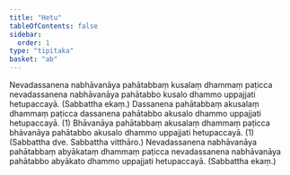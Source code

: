 ```yaml
---
title: "Hetu"
tableOfContents: false
sidebar:
  order: 1
type: "tipitaka"
basket: "ab"
---
```



<DynamicBreadcrumb />

<Division number="17">

<Paragraph number="357">
Nevadassanena nabhāvanāya pahātabbaṃ kusalaṃ dhammaṃ paṭicca nevadassanena nabhāvanāya pahātabbo kusalo dhammo uppajjati hetupaccayā. (Sabbattha ekaṃ.)
</Paragraph>

</Division>
<Division number="18">

<Paragraph number="358">
Dassanena pahātabbaṃ akusalaṃ dhammaṃ paṭicca dassanena pahātabbo akusalo dhammo uppajjati hetupaccayā. (1)
</Paragraph>

<Paragraph number="359">
Bhāvanāya pahātabbaṃ akusalaṃ dhammaṃ paṭicca bhāvanāya pahātabbo akusalo dhammo uppajjati hetupaccayā. (1) (Sabbattha dve. Sabbattha vitthāro.)
</Paragraph>

</Division>
<Division number="19">

<Paragraph number="360">
Nevadassanena nabhāvanāya pahātabbaṃ abyākataṃ dhammaṃ paṭicca nevadassanena nabhāvanāya pahātabbo abyākato dhammo uppajjati hetupaccayā. (Sabbattha ekaṃ.)
</Paragraph>
</Division>